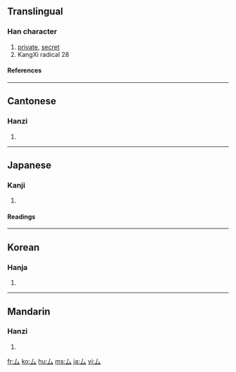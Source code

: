 {{see|私}}
==Translingual==
{{Han stroke|[[Image:厶-order.gif]]}}
===Han character===
{{Han char|rn=28|rad=厶|as=00|sn=2|four=2073<sub>0</sub>|canj=女戈 (VI), X女戈 (XVI)}}
# [[private]], [[secret]]
# KangXi radical 28
====References====
{{Han ref|kx=0163.200|dkj=03057|dj=0371.250|hdz=10383.090|uh=53B6|ud=21430}}
----
==Cantonese==
===Hanzi===
{{yue-hanzi|jyut=[[mau5]], [[si1]]|y=[[si1]]}}
# {{defn|Cantonese}}
----
==Japanese==
===Kanji===
{{ja-kanji|grade=9|rs=厶00}}
# {{defn|Japanese}} 
====Readings====
{{ja-readings|on=[[し]] (shi), [[ぼう]] (bō), [[む]] (mu)|kun=[[ござる]] (gozaru)}}
----
==Korean==
===Hanja===
{{ko-hanja|hangeul=사|rv=sa|mr=sa}}
# {{defn|Korean}}
----
==Mandarin==
===Hanzi===
{{cmn-hanzi|pin=[[sī]] ([[si1]]), [[mǒu]] ([[mou3]])|wg=ssu<sup>1</sup>}}
# {{defn|Mandarin}}

[[fr:厶]]
[[ko:厶]]
[[hu:厶]]
[[ms:厶]]
[[ja:厶]]
[[vi:厶]]